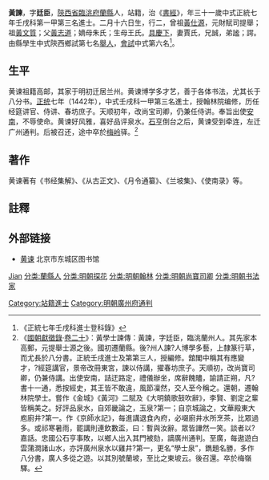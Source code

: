 {{Otheruses|other=名为黄廷臣的其他人物|黄廷臣}}
{{明清人物信息框
| 姓名 = 黃諫
| 原名 =
| 圖片名稱= 
| 圖片大小 =
| 圖片說明 = 
| 最高職務 =
| 國家 = 大明 
| 爵位 =
| 籍貫 = [[陝西省|陝西省]][[臨洮府|臨洮府]][[蘭縣|蘭縣]]
| 族裔 = 
| 旗籍 = 
| 字號 = 
| 諡號 =
| 出生日期 = 二月十六日
| 出生地點 =
| 逝世日期 = 
| 逝世地點 =
| 墓葬 =
| 配偶 = 賈氏
| 親屬 = 曾祖[[黃仕源|黃仕源]]，祖[[黃文質|黃文質]]，父[[黃志道|黃志道]]，嫡母朱氏；生母王氏
| 出身 =
* 正統七年壬戌科進士
| 經歷 =
| 著作 =  
*
*
*
}}
'''黃諫'''{{BD|1412年||1471年||}}，字'''廷臣'''，[[陝西省|陝西省]][[臨洮府|臨洮府]][[蘭縣|蘭縣]]人，站籍，治《[[書經|書經]]》，年三十一歲中式正統七年壬戌科第一甲第三名進士。二月十六日生，行二，曾祖[[黃仕源|黃仕源]]，元財賦司提舉；祖[[黃文質|黃文質]]；父[[黃志道|黃志道]]；嫡母朱氏；生母王氏。[[具慶下|具慶下]]，妻賈氏，兄誠，弟謐；諤。由縣學生中式陝西鄉試第七名[[舉人|舉人]]，[[會試|會試]]中式第六名<ref>《正統七年壬戌科進士登科錄》</ref>。

== 生平 ==
黄谏祖籍高邮，其家于明初迁居兰州。黄谏博学多才艺，善于各体书法，尤其长于八分书。[[正统_(年号)|正统]]七年（1442年），中式壬戌科一甲第三名進士，授翰林院编修，历任经筵讲官、侍讲、春坊庶子。天顺初年，改尚宝司卿，仍兼任侍讲。奉旨出使[[越南|安南]]，不辱使命。黄谏好风雅，喜好品评泉水。[[石亨|石亨]]倒台之后，黄谏受到牵连，左迁广州通判。后被召还，途中卒於[[梅岭|梅岭]]驿。<ref>《[[國朝獻徵錄|國朝獻徵錄]]·[[s:國朝獻徵錄/卷之二十|卷二十]]》：黃學士諫傳：黃諫，字廷臣，臨洮蘭州人。其先家本高郵，元提舉士源之後。國初遷蘭縣。後?州人諫?人博學多藝，上隸篆行草，而尤長於八分書。正統壬戌進士及第第三人，授編修。舘閣中稱其有應變才，?經筵講官，景帝改冊東宮，諫以侍講，擢春坊庶子。天順初，改尚寶司卿，仍兼侍講。出使安南，詰迂路定，禮儀辦坐，席辭餽贐，諭請正朔，凡?書十一通，悉按經史，其王皆不敢違，風節凜然，交人至今稱之。還朝，遷翰林院學士。嘗作《金城》《黃河》二賦及《大明鐃歌鼓吹辭》，李賢、劉定之輩皆稱美之。好評品泉水，自郊畿論之，玉泉?第一；自京城論之，文華殿東大庖廚井?第一。作《京師水記》，每進講退食內府，必啜廚井水所烹茶，比眾過多。或祁寒暑雨，罷講則連飲數盃，曰：暫與汝辭。眾皆譁然一笑。談者以?嘉話。忠國公石亨事敗，以鄉人出入其門被劾，謫廣州通判。至廣，每遨遊白雲蒲澗諸山水，亦評廣州泉水以雞井?第一，更名“學士泉”，鐫題名勝，多作八分書，廣人多從之遊。以其別號蘭坡，至比之東坡云。後召還。卒於梅嶺驛。</ref>

== 著作 ==
黄谏著有《书经集解》、《从古正文》、《月令通纂》、《兰坡集》、《使南录》等。 

==註釋==
{{reflist}}

==外部链接==
*[https://web.archive.org/web/20110821013055/http://www.bjdclib.com/subdb/exam/examperson/200909/t20090901_27268.html 黄谏] 北京市东城区图书馆

{{start box}}
{{s-off}}
{{s-before|[[王懋_(監生)|王懋]]}}
{{s-title|明朝廣州府通判|1460年－1464年}}
{{s-after|[[胡汝霖_(監生)|胡汝霖]]}}
{{end box}}

{{正統七年壬戌科殿試金榜}}

{{Authority control}}

{{DEFAULTSORT:}}
[[分类:黄姓|Jian]]
[[分类:蘭縣人|分类:蘭縣人]]
[[Category:站籍進士|Category:站籍進士]]
[[分类:明朝探花|分类:明朝探花]]
[[分类:明朝翰林|分类:明朝翰林]]
[[分类:明朝尚寶司卿|分类:明朝尚寶司卿]]
[[Category:明朝廣州府通判|Category:明朝廣州府通判]]
[[分类:明朝书法家|分类:明朝书法家]]
